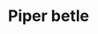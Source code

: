 ---
title: Piper betle
aka:
  - betel
  - paan
  - tamboli
family_members:
  - Piper betle
  - Piper auritum
  - Piper sarmentosum
duration_chart_title: Chewed Duration of Piper betle
duration_chart:
  total: 15–30 minutes
  onset: 2–5 minutes
  coming_up: 5–10 minutes
  plateau: 10–20 minutes
  coming_down: 5–10 minutes
  after_effects: 15–30 minutes
positive_effects: mood lift, increased energy, feelings of connection, sensory appreciation
neutral_effects: appetite suppression, disinhibition
negative_effects: increased heart rate, muscle tension
dosage_table:
  title: Chewed Dosage of Fresh Piper betle Leaf
  threshold: 160 mg
  light: 800 mg
  common: 1.6 g
  strong: 3 g
  heavy: 5+ g
--- 